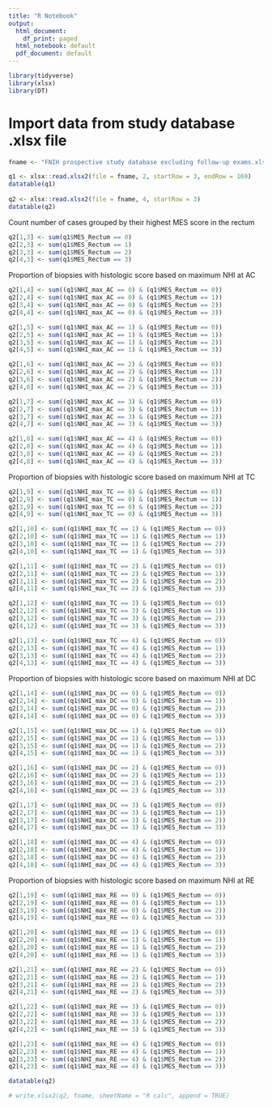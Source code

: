 ```yaml
---
title: "R Notebook"
output:
  html_document:
    df_print: paged
  html_notebook: default
  pdf_document: default
---
```


```r
library(tidyverse)
library(xlsx)
library(DT)
```

# Import data from study database .xlsx file

```r
fname <- "FNIH prospective study database excluding follow-up exams.xlsx"
```

```r
q1 <- xlsx::read.xlsx2(file = fname, 2, startRow = 3, endRow = 169)
datatable(q1)
 
q2 <- xlsx::read.xlsx2(file = fname, 4, startRow = 3)
datatable(q2)
```

Count number of cases grouped by their highest MES score in the rectum
```r
q2[1,3] <- sum(q1$MES_Rectum == 0)
q2[2,3] <- sum(q1$MES_Rectum == 1)
q2[3,3] <- sum(q1$MES_Rectum == 2)
q2[4,3] <- sum(q1$MES_Rectum == 3)

```

Proportion of biopsies with histologic score based on maximum NHI at AC
```r
q2[1,4] <- sum((q1$NHI_max_AC == 0) & (q1$MES_Rectum == 0))
q2[2,4] <- sum((q1$NHI_max_AC == 0) & (q1$MES_Rectum == 1))
q2[3,4] <- sum((q1$NHI_max_AC == 0) & (q1$MES_Rectum == 2))
q2[4,4] <- sum((q1$NHI_max_AC == 0) & (q1$MES_Rectum == 3))

q2[1,5] <- sum((q1$NHI_max_AC == 1) & (q1$MES_Rectum == 0))
q2[2,5] <- sum((q1$NHI_max_AC == 1) & (q1$MES_Rectum == 1))
q2[3,5] <- sum((q1$NHI_max_AC == 1) & (q1$MES_Rectum == 2))
q2[4,5] <- sum((q1$NHI_max_AC == 1) & (q1$MES_Rectum == 3))

q2[1,6] <- sum((q1$NHI_max_AC == 2) & (q1$MES_Rectum == 0))
q2[2,6] <- sum((q1$NHI_max_AC == 2) & (q1$MES_Rectum == 1))
q2[3,6] <- sum((q1$NHI_max_AC == 2) & (q1$MES_Rectum == 2))
q2[4,6] <- sum((q1$NHI_max_AC == 2) & (q1$MES_Rectum == 3))

q2[1,7] <- sum((q1$NHI_max_AC == 3) & (q1$MES_Rectum == 0))
q2[2,7] <- sum((q1$NHI_max_AC == 3) & (q1$MES_Rectum == 1))
q2[3,7] <- sum((q1$NHI_max_AC == 3) & (q1$MES_Rectum == 2))
q2[4,7] <- sum((q1$NHI_max_AC == 3) & (q1$MES_Rectum == 3))

q2[1,8] <- sum((q1$NHI_max_AC == 4) & (q1$MES_Rectum == 0))
q2[2,8] <- sum((q1$NHI_max_AC == 4) & (q1$MES_Rectum == 1))
q2[3,8] <- sum((q1$NHI_max_AC == 4) & (q1$MES_Rectum == 2))
q2[4,8] <- sum((q1$NHI_max_AC == 4) & (q1$MES_Rectum == 3))
```

Proportion of biopsies with histologic score based on maximum NHI at TC
```r
q2[1,9] <- sum((q1$NHI_max_TC == 0) & (q1$MES_Rectum == 0))
q2[2,9] <- sum((q1$NHI_max_TC == 0) & (q1$MES_Rectum == 1))
q2[3,9] <- sum((q1$NHI_max_TC == 0) & (q1$MES_Rectum == 2))
q2[4,9] <- sum((q1$NHI_max_TC == 0) & (q1$MES_Rectum == 3))

q2[1,10] <- sum((q1$NHI_max_TC == 1) & (q1$MES_Rectum == 0))
q2[2,10] <- sum((q1$NHI_max_TC == 1) & (q1$MES_Rectum == 1))
q2[3,10] <- sum((q1$NHI_max_TC == 1) & (q1$MES_Rectum == 2))
q2[4,10] <- sum((q1$NHI_max_TC == 1) & (q1$MES_Rectum == 3))

q2[1,11] <- sum((q1$NHI_max_TC == 2) & (q1$MES_Rectum == 0))
q2[2,11] <- sum((q1$NHI_max_TC == 2) & (q1$MES_Rectum == 1))
q2[3,11] <- sum((q1$NHI_max_TC == 2) & (q1$MES_Rectum == 2))
q2[4,11] <- sum((q1$NHI_max_TC == 2) & (q1$MES_Rectum == 3))

q2[1,12] <- sum((q1$NHI_max_TC == 3) & (q1$MES_Rectum == 0))
q2[2,12] <- sum((q1$NHI_max_TC == 3) & (q1$MES_Rectum == 1))
q2[3,12] <- sum((q1$NHI_max_TC == 3) & (q1$MES_Rectum == 2))
q2[4,12] <- sum((q1$NHI_max_TC == 3) & (q1$MES_Rectum == 3))

q2[1,13] <- sum((q1$NHI_max_TC == 4) & (q1$MES_Rectum == 0))
q2[2,13] <- sum((q1$NHI_max_TC == 4) & (q1$MES_Rectum == 1))
q2[3,13] <- sum((q1$NHI_max_TC == 4) & (q1$MES_Rectum == 2))
q2[4,13] <- sum((q1$NHI_max_TC == 4) & (q1$MES_Rectum == 3))
```

Proportion of biopsies with histologic score based on maximum NHI at DC
```r
q2[1,14] <- sum((q1$NHI_max_DC == 0) & (q1$MES_Rectum == 0))
q2[2,14] <- sum((q1$NHI_max_DC == 0) & (q1$MES_Rectum == 1))
q2[3,14] <- sum((q1$NHI_max_DC == 0) & (q1$MES_Rectum == 2))
q2[4,14] <- sum((q1$NHI_max_DC == 0) & (q1$MES_Rectum == 3))

q2[1,15] <- sum((q1$NHI_max_DC == 1) & (q1$MES_Rectum == 0))
q2[2,15] <- sum((q1$NHI_max_DC == 1) & (q1$MES_Rectum == 1))
q2[3,15] <- sum((q1$NHI_max_DC == 1) & (q1$MES_Rectum == 2))
q2[4,15] <- sum((q1$NHI_max_DC == 1) & (q1$MES_Rectum == 3))

q2[1,16] <- sum((q1$NHI_max_DC == 2) & (q1$MES_Rectum == 0))
q2[2,16] <- sum((q1$NHI_max_DC == 2) & (q1$MES_Rectum == 1))
q2[3,16] <- sum((q1$NHI_max_DC == 2) & (q1$MES_Rectum == 2))
q2[4,16] <- sum((q1$NHI_max_DC == 2) & (q1$MES_Rectum == 3))

q2[1,17] <- sum((q1$NHI_max_DC == 3) & (q1$MES_Rectum == 0))
q2[2,17] <- sum((q1$NHI_max_DC == 3) & (q1$MES_Rectum == 1))
q2[3,17] <- sum((q1$NHI_max_DC == 3) & (q1$MES_Rectum == 2))
q2[4,17] <- sum((q1$NHI_max_DC == 3) & (q1$MES_Rectum == 3))

q2[1,18] <- sum((q1$NHI_max_DC == 4) & (q1$MES_Rectum == 0))
q2[2,18] <- sum((q1$NHI_max_DC == 4) & (q1$MES_Rectum == 1))
q2[3,18] <- sum((q1$NHI_max_DC == 4) & (q1$MES_Rectum == 2))
q2[4,18] <- sum((q1$NHI_max_DC == 4) & (q1$MES_Rectum == 3))
```

Proportion of biopsies with histologic score based on maximum NHI at RE
```r
q2[1,19] <- sum((q1$NHI_max_RE == 0) & (q1$MES_Rectum == 0))
q2[2,19] <- sum((q1$NHI_max_RE == 0) & (q1$MES_Rectum == 1))
q2[3,19] <- sum((q1$NHI_max_RE == 0) & (q1$MES_Rectum == 2))
q2[4,19] <- sum((q1$NHI_max_RE == 0) & (q1$MES_Rectum == 3))

q2[1,20] <- sum((q1$NHI_max_RE == 1) & (q1$MES_Rectum == 0))
q2[2,20] <- sum((q1$NHI_max_RE == 1) & (q1$MES_Rectum == 1))
q2[3,20] <- sum((q1$NHI_max_RE == 1) & (q1$MES_Rectum == 2))
q2[4,20] <- sum((q1$NHI_max_RE == 1) & (q1$MES_Rectum == 3))

q2[1,21] <- sum((q1$NHI_max_RE == 2) & (q1$MES_Rectum == 0))
q2[2,21] <- sum((q1$NHI_max_RE == 2) & (q1$MES_Rectum == 1))
q2[3,21] <- sum((q1$NHI_max_RE == 2) & (q1$MES_Rectum == 2))
q2[4,21] <- sum((q1$NHI_max_RE == 2) & (q1$MES_Rectum == 3))

q2[1,22] <- sum((q1$NHI_max_RE == 3) & (q1$MES_Rectum == 0))
q2[2,22] <- sum((q1$NHI_max_RE == 3) & (q1$MES_Rectum == 1))
q2[3,22] <- sum((q1$NHI_max_RE == 3) & (q1$MES_Rectum == 2))
q2[4,22] <- sum((q1$NHI_max_RE == 3) & (q1$MES_Rectum == 3))

q2[1,23] <- sum((q1$NHI_max_RE == 4) & (q1$MES_Rectum == 0))
q2[2,23] <- sum((q1$NHI_max_RE == 4) & (q1$MES_Rectum == 1))
q2[3,23] <- sum((q1$NHI_max_RE == 4) & (q1$MES_Rectum == 2))
q2[4,23] <- sum((q1$NHI_max_RE == 4) & (q1$MES_Rectum == 3))
```

```r
datatable(q2)
```


```r
# write.xlsx2(q2, fname, sheetName = "R calc", append = TRUE)
```

